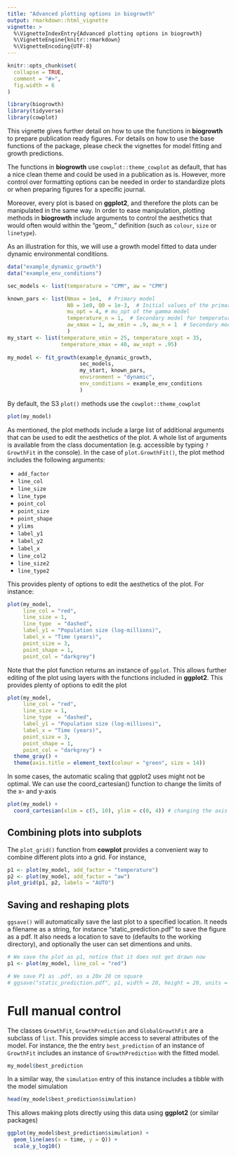 ```yaml
---
title: "Advanced plotting options in biogrowth"
output: rmarkdown::html_vignette
vignette: >
  %\VignetteIndexEntry{Advanced plotting options in biogrowth}
  %\VignetteEngine{knitr::rmarkdown}
  %\VignetteEncoding{UTF-8}
---
```


```r
knitr::opts_chunk$set(
  collapse = TRUE,
  comment = "#>",
  fig.width = 6
)
```

```r
library(biogrowth)
library(tidyverse)
library(cowplot)
```

This vignette gives further detail on how to use  the functions in **biogrowth** to prepare publication ready figures. For details on how to use the base functions of the package, please check the vignettes for model fitting and growth predictions. 

The functions in **biogrowth** use `cowplot::theme_cowplot` as default, that has a nice clean theme and could be used in a publication as is. However, more control over formatting options can be needed in order to standardize plots or when preparing figures for a specific journal.  

Moreover, every plot is based on **ggplot2**, and therefore the plots can be manipulated in the same way. In order to ease manipulation, plotting methods in **biogrowth** include arguments to control the aesthetics that would often would within the "geom_" definition (such as `colour`, `size` or `linetype`).

As an illustration for this, we will use a growth model fitted to data under dynamic environmental conditions.



```r
data("example_dynamic_growth")
data("example_env_conditions")

sec_models <- list(temperature = "CPM", aw = "CPM")

known_pars <- list(Nmax = 1e4,  # Primary model
                   N0 = 1e0, Q0 = 1e-3,  # Initial values of the primary model
                   mu_opt = 4, # mu_opt of the gamma model
                   temperature_n = 1,  # Secondary model for temperature
                   aw_xmax = 1, aw_xmin = .9, aw_n = 1  # Secondary model for water activity
                   )
my_start <- list(temperature_xmin = 25, temperature_xopt = 35,
                 temperature_xmax = 40, aw_xopt = .95)
                 
my_model <- fit_growth(example_dynamic_growth, 
                       sec_models, 
                       my_start, known_pars,
                       environment = "dynamic",
                       env_conditions = example_env_conditions
                       ) 
```

By default, the S3 `plot()` methods use the `cowplot::theme_cowplot`

```r
plot(my_model)
```

As mentioned, the plot methods include a large list of additional arguments that can be used to edit the aesthetics of the plot. A whole list of arguments is available from the class documentation (e.g. accessible by typing `?GrowthFit` in the console). In the case of `plot.GrowthFit()`, the plot method includes the following arguments:

* `add_factor`
* `line_col`
* `line_size`
* `line_type`
* `point_col`
* `point_size`
* `point_shape`
* `ylims`
* `label_y1`
* `label_y2`
* `label_x`
* `line_col2` 
* `line_size2`
* `line_type2`

This provides plenty of options to edit the aesthetics of the plot. For instance:

```r
plot(my_model, 
     line_col = "red", 
     line_size = 1,
     line_type  = "dashed",
     label_y1 = "Population size (log-millions)",
     label_x = "Time (years)",
     point_size = 3,
     point_shape = 1,
     point_col = "darkgrey")

```

Note that the plot function returns an instance of `ggplot`. This allows further editing of the plot using layers with the functions included in **ggplot2**. This provides plenty of options to edit the plot

```r
plot(my_model, 
     line_col = "red", 
     line_size = 1,
     line_type  = "dashed",
     label_y1 = "Population size (log-millions)",
     label_x = "Time (years)",
     point_size = 3,
     point_shape = 1,
     point_col = "darkgrey") +
  theme_gray() +
  theme(axis.title = element_text(colour = "green", size = 14))

```

In some cases, the automatic scaling that ggplot2 uses might not be optimal. We can use the coord_cartesian() function to change the limits of the x- and y-axis  

```r
plot(my_model) + 
  coord_cartesian(xlim = c(5, 10), ylim = c(0, 4)) # changing the axis limits
```

## Combining plots into subplots

The `plot_grid()` function from **cowplot** provides a convenient way to combine different plots into a grid. For instance,

```r
p1 <- plot(my_model, add_factor = "temperature")
p2 <- plot(my_model, add_factor = "aw")
plot_grid(p1, p2, labels = "AUTO")

```

## Saving and reshaping plots  
  
`ggsave()` will automatically save the last plot to a specified location. It needs a filename as a string, for instance "static_prediction.pdf" to save the figure as a pdf. It also needs a location to save to (defaults to the working directory), and optionally the user can set dimentions and units.  

```r
# We save the plot as p1, notice that it does not get drawn now
p1 <- plot(my_model, line_col = "red")

# We save P1 as .pdf, as a 20x 20 cm square
# ggsave("static_prediction.pdf", p1, width = 20, height = 20, units = "cm")
```


# Full manual control  

The classes `GrowthFit`, `GrowthPrediction` and `GlobalGrowthFit` are a subclass of `list`. This provides simple access to several attributes of the model. For instance, the the entry `best_prediction` of an instance of `GrowthFit` includes an instance of `GrowthPrediction` with the fitted model.

```r
my_model$best_prediction
```

In a similar way, the `simulation` entry of this instance includes a tibble with the model simulation

```r
head(my_model$best_prediction$simulation)
```

This allows making plots directly using this data using **ggplot2** (or similar packages)

```r
ggplot(my_model$best_prediction$simulation) +
  geom_line(aes(x = time, y = Q)) +
  scale_y_log10()
```




